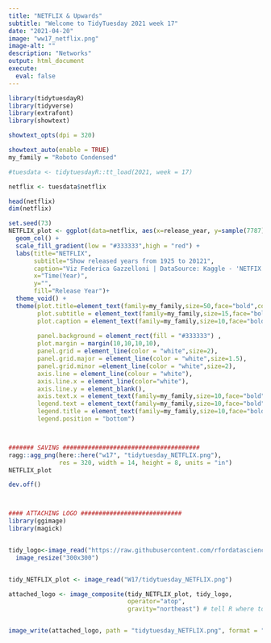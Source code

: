 ```yaml
---
title: "NETFLIX & Upwards"
subtitle: "Welcome to TidyTuesday 2021 week 17"
date: "2021-04-20"
image: "ww17_netflix.png"
image-alt: ""
description: "Networks"
output: html_document
execute: 
  eval: false
---
```



```r

library(tidytuesdayR)
library(tidyverse)
library(extrafont)
library(showtext)

showtext_opts(dpi = 320)
```


```r

showtext_auto(enable = TRUE)
my_family = "Roboto Condensed"

#tuesdata <- tidytuesdayR::tt_load(2021, week = 17)

netflix <- tuesdata$netflix

head(netflix)
dim(netflix)

set.seed(73)
NETFLIX_plot <- ggplot(data=netflix, aes(x=release_year, y=sample(7787),fill=release_year)) +
  geom_col() +
  scale_fill_gradient(low = "#333333",high = "red") + 
  labs(title="NETFLIX",
       subtitle="Show released years from 1925 to 20121",
       caption="Viz Federica Gazzelloni | DataSource: Kaggle - 'NETFIX titles'| Tidytuesday week 17 & Upwards Day 20",
       x="Time(Year)",
       y="",
       fill="Release Year")+
  theme_void() +
  theme(plot.title=element_text(family=my_family,size=50,face="bold",color="red"),
        plot.subtitle = element_text(family=my_family,size=15,face="bold"),
        plot.caption = element_text(family=my_family,size=10,face="bold"),
        
        panel.background = element_rect(fill = "#333333") ,
        plot.margin = margin(10,10,10,10),
        panel.grid = element_line(color = "white",size=2),
        panel.grid.major = element_line(color = "white",size=1.5),
        panel.grid.minor =element_line(color = "white",size=2), 
        axis.line = element_line(colour = "white"),
        axis.line.x = element_line(color="white"),
        axis.line.y = element_blank(),
        axis.text.x = element_text(family=my_family,size=10,face="bold"),
        legend.text = element_text(family=my_family,size=10,face="bold"),
        legend.title = element_text(family=my_family,size=10,face="bold"),
        legend.position = "bottom")



####### SAVING ######################################
ragg::agg_png(here::here("w17", "tidytuesday_NETFLIX.png"),
              res = 320, width = 14, height = 8, units = "in")
NETFLIX_plot

dev.off()



#### ATTACHING LOGO ############################ 
library(ggimage)
library(magick)


tidy_logo<-image_read("https://raw.githubusercontent.com/rfordatascience/tidytuesday/master/static/plot_logo.png") %>%
  image_resize("300x300")


tidy_NETFLIX_plot <- image_read("W17/tidytuesday_NETFLIX.png")

attached_logo <- image_composite(tidy_NETFLIX_plot, tidy_logo,
                                 operator="atop",
                                 gravity="northeast") # tell R where to put the logo


image_write(attached_logo, path = "tidytuesday_NETFLIX.png", format = "png") # save final plot
```
